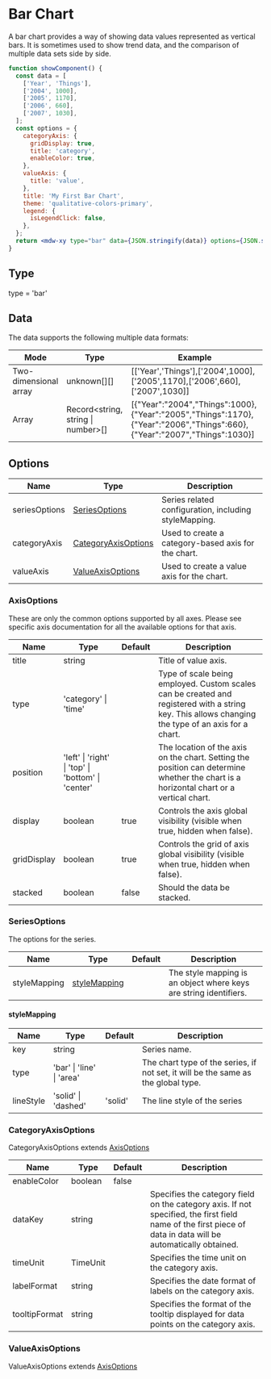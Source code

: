 # Bar Chart

A bar chart provides a way of showing data values represented as vertical bars. It is sometimes used to show trend data, and the comparison of multiple data sets side by side.

```jsx live
function showComponent() {
  const data = [
    ['Year', 'Things'],
    ['2004', 1000],
    ['2005', 1170],
    ['2006', 660],
    ['2007', 1030],
  ];
  const options = {
    categoryAxis: {
      gridDisplay: true,
      title: 'category',
      enableColor: true,
    },
    valueAxis: {
      title: 'value',
    },
    title: 'My First Bar Chart',
    theme: 'qualitative-colors-primary',
    legend: {
      isLegendClick: false,
    },
  };
  return <mdw-xy type="bar" data={JSON.stringify(data)} options={JSON.stringify(options)}></mdw-xy>;
}
```

## Type

type = 'bar'

## Data

The data supports the following multiple data formats:

| Mode                  | Type                               | Example                                                                                                                  |
| --------------------- | ---------------------------------- | ------------------------------------------------------------------------------------------------------------------------ |
| Two-dimensional array | unknown[][]                        | [['Year','Things'],['2004',1000],['2005',1170],['2006',660],['2007',1030]]                                               |
| Array                 | Record<string, string \| number>[] | [{"Year":"2004","Things":1000},{"Year":"2005","Things":1170},{"Year":"2006","Things":660},{"Year":"2007","Things":1030}] |

## Options

| Name          | Type                                        | Description                                           |
| ------------- | ------------------------------------------- | ----------------------------------------------------- |
| seriesOptions | [SeriesOptions](#seriesoptions)             | Series related configuration, including styleMapping. |
| categoryAxis  | [CategoryAxisOptions](#categoryaxisoptions) | Used to create a category-based axis for the chart.   |
| valueAxis     | [ValueAxisOptions](#valueaxisoptions)       | Used to create a value axis for the chart.            |

### AxisOptions

These are only the common options supported by all axes. Please see specific axis documentation for all the available options for that axis.

| Name        | Type                                               | Default | Description                                                                                                                                        |
| ----------- | -------------------------------------------------- | ------- | -------------------------------------------------------------------------------------------------------------------------------------------------- |
| title       | string                                             |         | Title of value axis.                                                                                                                               |
| type        | 'category' \| 'time'                               |         | Type of scale being employed. Custom scales can be created and registered with a string key. This allows changing the type of an axis for a chart. |
| position    | 'left' \| 'right' \| 'top' \| 'bottom' \| 'center' |         | The location of the axis on the chart. Setting the position can determine whether the chart is a horizontal chart or a vertical chart.             |
| display     | boolean                                            | true    | Controls the axis global visibility (visible when true, hidden when false).                                                                        |
| gridDisplay | boolean                                            | true    | Controls the grid of axis global visibility (visible when true, hidden when false).                                                                |
| stacked     | boolean                                            | false   | Should the data be stacked.                                                                                                                        |

### SeriesOptions

The options for the series.

| Name         | Type                          | Default | Description                                                       |
| ------------ | ----------------------------- | ------- | ----------------------------------------------------------------- |
| styleMapping | [styleMapping](#stylemapping) |         | The style mapping is an object where keys are string identifiers. |

#### styleMapping

| Name      | Type                      | Default | Description                                                                       |
| --------- | ------------------------- | ------- | --------------------------------------------------------------------------------- |
| key       | string                    |         | Series name.                                                                      |
| type      | 'bar' \| 'line' \| 'area' |         | The chart type of the series, if not set, it will be the same as the global type. |
| lineStyle | 'solid' \| 'dashed'       | 'solid' | The line style of the series                                                      |

### CategoryAxisOptions

CategoryAxisOptions extends [AxisOptions](#axisoptions)

| Name          | Type     | Default | Description                                                                                                                                                  |
| ------------- | -------- | ------- | ------------------------------------------------------------------------------------------------------------------------------------------------------------ |
| enableColor   | boolean  | false   |                                                                                                                                                              |
| dataKey       | string   |         | Specifies the category field on the category axis. If not specified, the first field name of the first piece of data in data will be automatically obtained. |
| timeUnit      | TimeUnit |         | Specifies the time unit on the category axis.                                                                                                                |
| labelFormat   | string   |         | Specifies the date format of labels on the category axis.                                                                                                    |
| tooltipFormat | string   |         | Specifies the format of the tooltip displayed for data points on the category axis.                                                                          |

### ValueAxisOptions

ValueAxisOptions extends [AxisOptions](#axisoptions)
